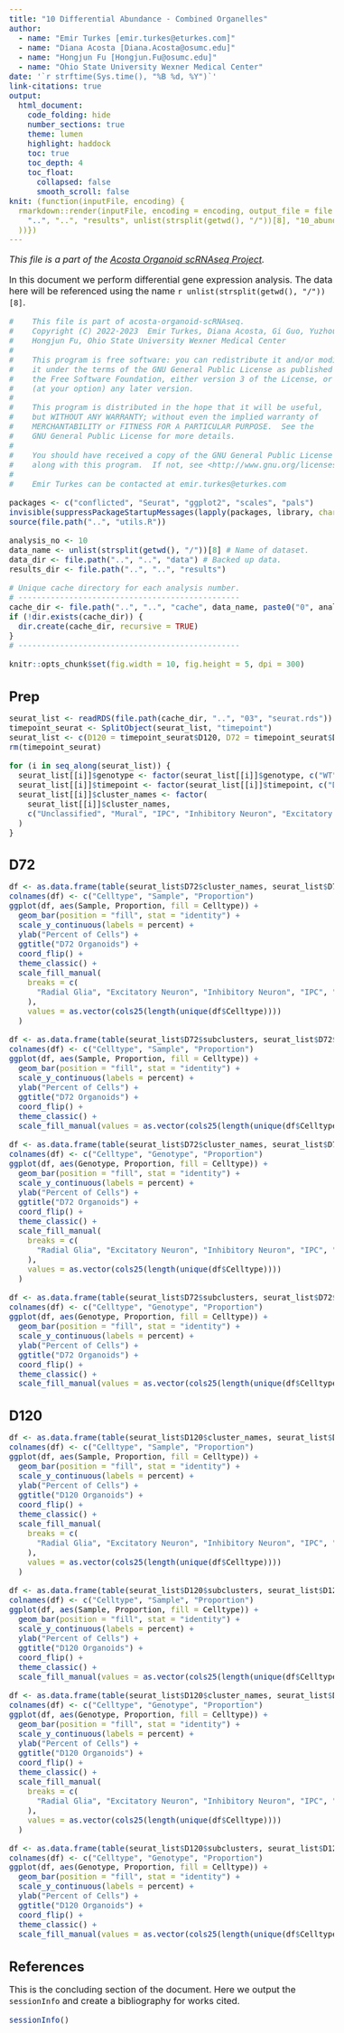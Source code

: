 ```yaml
---
title: "10 Differential Abundance - Combined Organelles"
author:
  - name: "Emir Turkes [emir.turkes@eturkes.com]"
  - name: "Diana Acosta [Diana.Acosta@osumc.edu]"
  - name: "Hongjun Fu [Hongjun.Fu@osumc.edu]"
  - name: "Ohio State University Wexner Medical Center"
date: '`r strftime(Sys.time(), "%B %d, %Y")`'
link-citations: true
output:
  html_document:
    code_folding: hide
    number_sections: true
    theme: lumen
    highlight: haddock
    toc: true
    toc_depth: 4
    toc_float:
      collapsed: false
      smooth_scroll: false
knit: (function(inputFile, encoding) {
  rmarkdown::render(inputFile, encoding = encoding, output_file = file.path(
    "..", "..", "results", unlist(strsplit(getwd(), "/"))[8], "10_abundance.html"
  ))})
---
```


<style type="text/css">
body {font-size: 16px;}
h1.title {font-size: 35px;}
h1 {font-size: 24px;}
h2 {font-size: 22px;}
h3 {font-size: 20px;}
.toc-content {padding-left: 0px; padding-right: 0px;}
div.tocify {width: 100%;}
.tocify-subheader .tocify-item {font-size: 0.95em; padding-left: 25px; text-indent: 0;}
.tocify-subheader .tocify-subheader .tocify-item {
  font-size: 0.95em; padding-left: 35px; text-indent: 0;
}
.tocify-subheader .tocify-subheader .tocify-subheader .tocify-item {
  font-size: 0.95em; padding-left: 45px; text-indent: 0;
}
div.main-container {max-width: none; width: 100%;}
</style>

*This file is a part of the [Acosta Organoid scRNAseq Project](https://github.com/eturkes/acosta-organoid-scRNAseq).*

In this document we perform differential gene expression analysis.
The data here will be referenced using the name ``r unlist(strsplit(getwd(), "/"))[8]``.

```r
#    This file is part of acosta-organoid-scRNAseq.
#    Copyright (C) 2022-2023  Emir Turkes, Diana Acosta, Gi Guo, Yuzhou Chang,
#    Hongjun Fu, Ohio State University Wexner Medical Center
#
#    This program is free software: you can redistribute it and/or modify
#    it under the terms of the GNU General Public License as published by
#    the Free Software Foundation, either version 3 of the License, or
#    (at your option) any later version.
#
#    This program is distributed in the hope that it will be useful,
#    but WITHOUT ANY WARRANTY; without even the implied warranty of
#    MERCHANTABILITY or FITNESS FOR A PARTICULAR PURPOSE.  See the
#    GNU General Public License for more details.
#
#    You should have received a copy of the GNU General Public License
#    along with this program.  If not, see <http://www.gnu.org/licenses/>.
#
#    Emir Turkes can be contacted at emir.turkes@eturkes.com

packages <- c("conflicted", "Seurat", "ggplot2", "scales", "pals")
invisible(suppressPackageStartupMessages(lapply(packages, library, character.only = TRUE)))
source(file.path("..", "utils.R"))

analysis_no <- 10
data_name <- unlist(strsplit(getwd(), "/"))[8] # Name of dataset.
data_dir <- file.path("..", "..", "data") # Backed up data.
results_dir <- file.path("..", "..", "results")

# Unique cache directory for each analysis number.
# ------------------------------------------------
cache_dir <- file.path("..", "..", "cache", data_name, paste0("0", analysis_no))
if (!dir.exists(cache_dir)) {
  dir.create(cache_dir, recursive = TRUE)
}
# ------------------------------------------------

knitr::opts_chunk$set(fig.width = 10, fig.height = 5, dpi = 300)
```

# Prep

```r
seurat_list <- readRDS(file.path(cache_dir, "..", "03", "seurat.rds"))
timepoint_seurat <- SplitObject(seurat_list, "timepoint")
seurat_list <- c(D120 = timepoint_seurat$D120, D72 = timepoint_seurat$D72, comb = seurat_list)
rm(timepoint_seurat)

for (i in seq_along(seurat_list)) {
  seurat_list[[i]]$genotype <- factor(seurat_list[[i]]$genotype, c("WT", "HET", "HOM"))
  seurat_list[[i]]$timepoint <- factor(seurat_list[[i]]$timepoint, c("D72", "D120"))
  seurat_list[[i]]$cluster_names <- factor(
    seurat_list[[i]]$cluster_names,
    c("Unclassified", "Mural", "IPC", "Inhibitory Neuron", "Excitatory Neuron", "Radial Glia")
  )
}
```

# D72

```r
df <- as.data.frame(table(seurat_list$D72$cluster_names, seurat_list$D72$sample))
colnames(df) <- c("Celltype", "Sample", "Proportion")
ggplot(df, aes(Sample, Proportion, fill = Celltype)) +
  geom_bar(position = "fill", stat = "identity") +
  scale_y_continuous(labels = percent) +
  ylab("Percent of Cells") +
  ggtitle("D72 Organoids") +
  coord_flip() +
  theme_classic() +
  scale_fill_manual(
    breaks = c(
      "Radial Glia", "Excitatory Neuron", "Inhibitory Neuron", "IPC", "Mural", "Unclassified"
    ),
    values = as.vector(cols25(length(unique(df$Celltype))))
  )

df <- as.data.frame(table(seurat_list$D72$subclusters, seurat_list$D72$sample))
colnames(df) <- c("Celltype", "Sample", "Proportion")
ggplot(df, aes(Sample, Proportion, fill = Celltype)) +
  geom_bar(position = "fill", stat = "identity") +
  scale_y_continuous(labels = percent) +
  ylab("Percent of Cells") +
  ggtitle("D72 Organoids") +
  coord_flip() +
  theme_classic() +
  scale_fill_manual(values = as.vector(cols25(length(unique(df$Celltype)))))

df <- as.data.frame(table(seurat_list$D72$cluster_names, seurat_list$D72$genotype))
colnames(df) <- c("Celltype", "Genotype", "Proportion")
ggplot(df, aes(Genotype, Proportion, fill = Celltype)) +
  geom_bar(position = "fill", stat = "identity") +
  scale_y_continuous(labels = percent) +
  ylab("Percent of Cells") +
  ggtitle("D72 Organoids") +
  coord_flip() +
  theme_classic() +
  scale_fill_manual(
    breaks = c(
      "Radial Glia", "Excitatory Neuron", "Inhibitory Neuron", "IPC", "Mural", "Unclassified"
    ),
    values = as.vector(cols25(length(unique(df$Celltype))))
  )

df <- as.data.frame(table(seurat_list$D72$subclusters, seurat_list$D72$genotype))
colnames(df) <- c("Celltype", "Genotype", "Proportion")
ggplot(df, aes(Genotype, Proportion, fill = Celltype)) +
  geom_bar(position = "fill", stat = "identity") +
  scale_y_continuous(labels = percent) +
  ylab("Percent of Cells") +
  ggtitle("D72 Organoids") +
  coord_flip() +
  theme_classic() +
  scale_fill_manual(values = as.vector(cols25(length(unique(df$Celltype)))))
```

# D120

```r
df <- as.data.frame(table(seurat_list$D120$cluster_names, seurat_list$D120$sample))
colnames(df) <- c("Celltype", "Sample", "Proportion")
ggplot(df, aes(Sample, Proportion, fill = Celltype)) +
  geom_bar(position = "fill", stat = "identity") +
  scale_y_continuous(labels = percent) +
  ylab("Percent of Cells") +
  ggtitle("D120 Organoids") +
  coord_flip() +
  theme_classic() +
  scale_fill_manual(
    breaks = c(
      "Radial Glia", "Excitatory Neuron", "Inhibitory Neuron", "IPC", "Mural", "Unclassified"
    ),
    values = as.vector(cols25(length(unique(df$Celltype))))
  )

df <- as.data.frame(table(seurat_list$D120$subclusters, seurat_list$D120$sample))
colnames(df) <- c("Celltype", "Sample", "Proportion")
ggplot(df, aes(Sample, Proportion, fill = Celltype)) +
  geom_bar(position = "fill", stat = "identity") +
  scale_y_continuous(labels = percent) +
  ylab("Percent of Cells") +
  ggtitle("D120 Organoids") +
  coord_flip() +
  theme_classic() +
  scale_fill_manual(values = as.vector(cols25(length(unique(df$Celltype)))))

df <- as.data.frame(table(seurat_list$D120$cluster_names, seurat_list$D120$genotype))
colnames(df) <- c("Celltype", "Genotype", "Proportion")
ggplot(df, aes(Genotype, Proportion, fill = Celltype)) +
  geom_bar(position = "fill", stat = "identity") +
  scale_y_continuous(labels = percent) +
  ylab("Percent of Cells") +
  ggtitle("D120 Organoids") +
  coord_flip() +
  theme_classic() +
  scale_fill_manual(
    breaks = c(
      "Radial Glia", "Excitatory Neuron", "Inhibitory Neuron", "IPC", "Mural", "Unclassified"
    ),
    values = as.vector(cols25(length(unique(df$Celltype))))
  )

df <- as.data.frame(table(seurat_list$D120$subclusters, seurat_list$D120$genotype))
colnames(df) <- c("Celltype", "Genotype", "Proportion")
ggplot(df, aes(Genotype, Proportion, fill = Celltype)) +
  geom_bar(position = "fill", stat = "identity") +
  scale_y_continuous(labels = percent) +
  ylab("Percent of Cells") +
  ggtitle("D120 Organoids") +
  coord_flip() +
  theme_classic() +
  scale_fill_manual(values = as.vector(cols25(length(unique(df$Celltype)))))
```

# References

This is the concluding section of the document. Here we output the `sessionInfo` and create a bibliography for works cited.

```r
sessionInfo()
```
